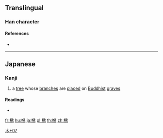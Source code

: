{{character info/new}}
==Translingual==

===Han character===
{{Han char|rn=75|rad=木|as=07|sn=11|four=|canj=DOLN|ids=⿰木佛}}

====References====
* {{Han ref|kx=0531.131|dkj=14911|hdz=21216.051|uh=68BB|ud=26811}}

----

==Japanese==

===Kanji===
{{ja-kanji|grade=|rs=木07}}

# a [[tree]] whose [[branch]]es are [[place]]d on [[Buddhist]] [[grave]]s

====Readings====
* {{ja-readings|on=|kun=[[しきみ]] (shikimi)}}

[[Category:Japanese-only CJKV Characters|木+07]]

[[fr:梻]]
[[hu:梻]]
[[ja:梻]]
[[pl:梻]]
[[th:梻]]
[[zh:梻]]